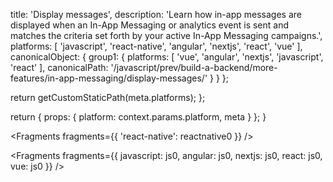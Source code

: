 
  title: 'Display messages',
  description: 'Learn how in-app messages are displayed when an In-App Messaging or analytics event is sent and matches the criteria set forth by your active In-App Messaging campaigns.',
  platforms: [
    'javascript',
    'react-native',
    'angular',
    'nextjs',
    'react',
    'vue'
  ],
  canonicalObject: {
    group1: {
      platforms: [
        'vue',
        'angular',
        'nextjs',
        'javascript',
        'react'
      ],
      canonicalPath: '/javascript/prev/build-a-backend/more-features/in-app-messaging/display-messages/'
    }
  }
};

  return getCustomStaticPath(meta.platforms);
};

  return {
    props: {
      platform: context.params.platform,
      meta
    }
  };
}


<Fragments fragments={{ 'react-native': reactnative0 }} />


<Fragments
  fragments={{
    javascript: js0,
    angular: js0,
    nextjs: js0,
    react: js0,
    vue: js0
  }}
/>
